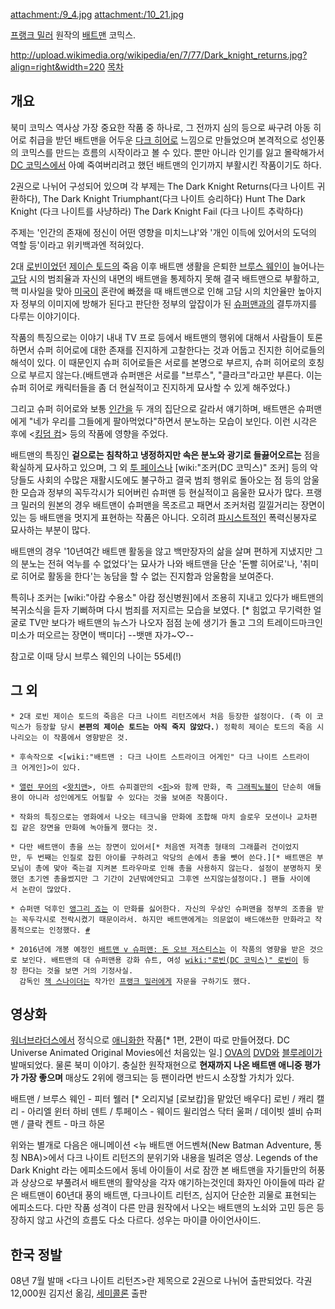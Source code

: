 attachment:/9_4.jpg attachment:/10_21.jpg

[[프랭크 밀러]] 원작의 [[배트맨]] 코믹스.

http://upload.wikimedia.org/wikipedia/en/7/77/Dark_knight_returns.jpg?align=right&width=220 [[목차]]
== 개요 ==
북미 코믹스 역사상 가장 중요한 작품 중 하나로, 그 전까지 심의 등으로 싸구려 아동 히어로 취급을 받던 배트맨을 어두운 [[다크 히어로]] 느낌으로 만들었으며 본격적으로 성인풍의 코믹스를 만드는 흐름의 시작이라고 볼 수 있다. 뿐만 아니라 인기를 잃고 몰락해가서 [[DC 코믹스]]에서 아예 죽여버리려고 했던 배트맨의 인기까지 부활시킨 작품이기도 하다.

2권으로 나뉘어 구성되어 있으며 각 부제는 The Dark Knight Returns(다크 나이트 귀환하다), The Dark Knight Triumphant(다크 나이트 승리하다) Hunt The Dark Knight (다크 나이트를 사냥하라) The Dark Knight Fail (다크 나이트 추락하다)

주제는 '인간의 존재에 정신이 어떤 영향을 미치느냐'와 '개인 이득에 있어서의 도덕의 역할 등'이라고 위키백과엔 적혀있다.

2대 [[로빈]]이었던 [[제이슨 토드]]의 죽음 이후 배트맨 생활을 은퇴한 [[브루스 웨인]]이 늘어나는 [[고담]] 시의 범죄율과 자신의 내면의 배트맨을 통제하지 못해 결국 배트맨으로 부활하고, 핵 미사일을 맞아 [[미국]]이 혼란에 빠졌을 때 배트맨으로 인해 고담 시의 치안율만 높아지자 정부의 이미지에 방해가 된다고 판단한 정부의 앞잡이가 된 [[슈퍼맨]]과의 결투까지를 다루는 이야기이다.

작품의 특징으로는 이야기 내내 TV 프로 등에서 배트맨의 행위에 대해서 사람들이 토론하면서 슈퍼 히어로에 대한 존재를 진지하게 고찰한다는 것과 어둡고 진지한 히어로들의 해석이 있다. 이 때문인지 슈퍼 히어로들은 서로를 본명으로 부르지, 슈퍼 히어로의 호칭으로 부르지 않는다.(배트맨과 슈퍼맨은 서로를 "브루스", "클라크"라고만 부른다. 이는 슈퍼 히어로 캐릭터들을 좀 더 현실적이고 진지하게 묘사할 수 있게 해주었다.)

그리고 슈퍼 히어로와 보통 [[인간]]을 두 개의 집단으로 갈라서 얘기하며, 배트맨은 슈퍼맨에게 "네가 우리를 그들에게 팔아먹었다"하면서 분노하는 모습이 보인다. 이런 시각은 후에 <[[킹덤 컴]]> 등의 작품에 영향을 주었다.

배트맨의 특징인 '''겉으로는 침착하고 냉정하지만 속은 분노와 광기로 들끓어오르는''' 점을 확실하게 묘사하고 있으며, 그 외 [[투 페이스]]나 [wiki:"조커(DC 코믹스)" 조커] 등의 악당들도 사회의 수많은 재활시도에도 불구하고 결국 범죄 행위로 돌아오는 점 등의 암울한 모습과 정부의 꼭두각시가 되어버린 슈퍼맨 등 현실적이고 음울한 묘사가 많다. 프랭크 밀러의 원본의 경우 배트맨이 슈퍼맨을 목조르고 패면서 조커처럼 낄낄거리는 장면이 있는 등 배트맨을 멋지게 표현하는 작품은 아니다. 오히려 [[파시스트]]적인 폭력신봉자로 묘사하는 부분이 많다.

배트맨의 경우 '10년여간 배트맨 활동을 않고 백만장자의 삶을 살며 편하게 지냈지만 그의 분노는 전혀 억누를 수 없었다'는 묘사가 나와 배트맨을 단순 '돈빨 히어로'나, '취미로 히어로 활동을 한다'는 농담을 할 수 없는 진지함과 암울함을 보여준다.

특히나 조커는 [wiki:"아캄 수용소" 아캄 정신병원]에서 조용히 지내고 있다가 배트맨의 복귀소식을 듣자 기뻐하며 다시 범죄를 저지르는 모습을 보였다. [* 힘없고 무기력한 얼굴로 TV만 보다가 배트맨의 뉴스가 나오자 점점 눈에 생기가 돌고 그의 트레이드마크인 미소가 떠오르는 장면이 백미다] --뱃맨 자갸~♡--

참고로 이때 당시 브루스 웨인의 나이는 55세(!)

== 그 외 ==
 * 2대 로빈 제이슨 토드의 죽음은 다크 나이트 리턴즈에서 처음 등장한 설정이다. (즉 이 코믹스가 등장할 당시 '''본편의 제이슨 토드는 아직 죽지 않았다.''') 정확히 제이슨 토드의 죽음 시나리오는 이 작품에서 영향받은 것.

 * 후속작으로 <[wiki:"배트맨 : 다크 나이트 스트라이크 어게인" 다크 나이트 스트라이크 어게인]>이 있다.

 * [[앨런 무어]]의 <[[왓치맨]]>, 아트 슈피겔만의 <[[쥐: 한 생존자의 이야기|쥐]]>와 함께 만화, 즉 [[그래픽노블]]이 단순히 애들용이 아니라 성인에게도 어필할 수 있다는 것을 보여준 작품이다.

 * 작화의 특징으로는 영화에서 나오는 테크닉을 만화에 조합해 마치 슬로우 모션이나 교차편집 같은 장면을 만화에 녹아들게 했다는 것.

 * 다만 배트맨이 총을 쓰는 장면이 있어서[* 처음엔 저격총 형태의 그래플러 건이었지만, 두 번째는 인질로 잡힌 아이를 구하려고 악당의 손에서 총을 뺏어 쓴다.][* 배트맨은 부모님이 총에 맞아 죽는걸 지켜본 트라우마로 인해 총을 사용하지 않는다. 설정이 분명하지 못했던 초기엔 총을썼지만 그 기간이 2년밖에안되고 그후엔 쓰지않는설정이다.] 팬들 사이에서 논란이 많았다.

 * 슈퍼맨 덕후인 [[앵그리 죠]]는 이 만화를 싫어한다. 자신의 우상인 슈퍼맨을 정부의 조종을 받는 꼭두각시로 전락시켰기 때문이라서. 하지만 배트맨에게는 의문없이 배드애쓰한 만화라고 작품적으로는 인정했다. [http://f-planet.tk/5918024 #]

 * 2016년에 개봉 예정인 [[배트맨 v 슈퍼맨: 돈 오브 저스티스]]는 이 작품의 영향을 받은 것으로 보인다. 배트맨의 대 슈퍼맨용 강화 슈트, 여성 [[wiki:"로빈(DC 코믹스)" 로빈]]이 등장 한다는 것을 보면 거의 기정사실.     
   감독인 [[잭 스나이더]]는 작가인 [[프랭크 밀러]]에게 자문을 구하기도 했다.

== 영상화 ==
[[워너브라더스]]에서 정식으로 [[애니화]]한 작품[* 1편, 2편이 따로 만들어졌다. DC Universe Animated Original Movies에선 처음있는 일.] [[OVA]]의 [[DVD]]와 [[블루레이]]가 발매되었다. 물론 북미 이야기. 충실한 원작재현으로 '''현재까지 나온 배트맨 애니중 평가가 가장 좋으며''' 매상도 2위에 랭크되는 등 팬이라면 반드시 소장할 가치가 있다.

배트맨 / 브루스 웨인 - 피터 웰러 [* 오리지널 [로보캅]을 맡았던 배우다]
로빈 / 캐리 캘리 - 아리엘 윈터
하비 덴트 / 투페이스 - 웨이드 윌리엄스
닥터 울퍼 / 데이빗 셀비
슈퍼맨 / 클락 켄트 - 마크 하몬


위와는 별개로 다음은 애니메이션 <뉴 배트맨 어드벤쳐(New Batman Adventure, 통칭 NBA)>에서 다크 나이트 리턴즈의 분위기와 내용을 빌려온 영상. Legends of the Dark Knight 라는 에피소드에서 동네 아이들이 서로 잠깐 본 배트맨을 자기들만의 허풍과 상상으로 부풀려서 배트맨의 활약상을 각자 얘기하는것인데 화자인 아이들에 따라 같은 배트맨이 60년대 풍의 배트맨, 다크나이트 리턴즈, 심지어 단순한 괴물로 표현되는 에피소드다. 다만 작품 성격이 다른 만큼 원작에서 나오는 배트맨의 노쇠와 고민 등은 등장하지 않고 사건의 흐름도 다소 다르다. 성우는 마이클 아이언사이드. 

{{{#!html
<object width="425" height="344"><param name="movie" value="http://www.youtube.com/v/QoZLPwRCjcQ&hl=en&fs=1"></param><param name="wmode" value="transparent"></param><param name="allowFullScreen" value="true"></param><embed src="http://www.youtube.com/v/QoZLPwRCjcQ&hl=en&fs=1" type="application/x-shockwave-flash" allowfullscreen="true" wmode="transparent" width="425" height="344"></embed></object>
}}}

== 한국 정발 ==
08년 7월 발매
<다크 나이트 리턴즈>란 제목으로 2권으로 나뉘어 출판되었다.
각권 12,000원
김지선 옮김, [[세미콜론]] 출판
